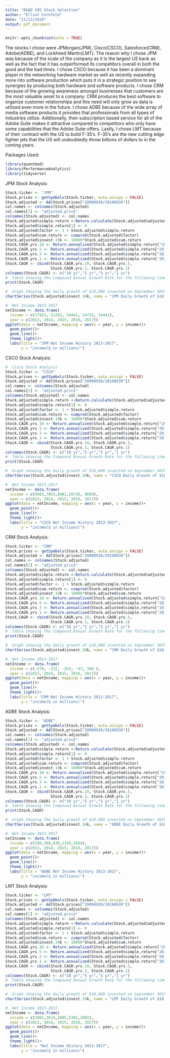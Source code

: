 ---
title: "BSAD 195 Stock Selection"
author: "Elliot Cornfeld"
date: "11/12/2019"
output: pdf_document
---

```{r setup, include=FALSE}
knitr::opts_chunk$set(echo = TRUE)
```
The stocks I chose were JPMorgan(JPM), Cisco(CSCO), Salesforce(CRM), Adobe(ADBE), and Lockheed Martin(LMT). The reason why I chose JPM was because of the scale of the company as it is the largest US bank as well as the fact that it has outperformed its competitors overall in both the good and the bad times. I chose CSCO because it has been a dominant player in the networking hardware market as well as recently expanding more into software production which puts it in a strategic position to see synergies by producing both hardware and software products. I chose CRM because of the growing awareness amongst businesses that customers are the most valuable asset to a company. CRM produces the best software to organize customer relationships and this need will only grow as data is utilized even more in the future. I chose ADBE because of the wide array of media software products it provides that professionals from all types of industries utilize. Additionally, their subscription based service for all of the Adobe Suite makes it attractive compared to competitors who only have some capabilities that the Adobe Suite offers. Lastly, I chose LMT because of their contract with the US to build F-35's. F-35's are the new cutting edge fighter jets that the US will undoubtedly throw billions of dollars to in the coming years.


Packages Used:
```{r message=FALSE, warning=FALSE}
library(quantmod)
library(PerformanceAnalytics)
library(tidyverse)
```

JPM Stock Analysis:
```{r message=FALSE, warning=FALSE}
Stock.ticker <- "JPM"
Stock.prices <- getSymbols(Stock.ticker, auto.assign = FALSE)
Stock.adjusted <- Ad(Stock.prices["20090930/20190930"])
col.names <- colnames(Stock.adjusted)
col.names[1] <- "adjusted.price"
colnames(Stock.adjusted) <- col.names
Stock.adjusted$simple.return <-Return.calculate(Stock.adjusted$adjusted.price)
Stock.adjusted$simple.return[1] <- 0
Stock.adjusted$factor <- 1 + Stock.adjusted$simple.return
Stock.adjusted$cum.return <- cumprod(Stock.adjusted$factor)
Stock.adjusted$invest.10k <- 10000*Stock.adjusted$cum.return
Stock.CAGR.yrs.10 <- Return.annualized(Stock.adjusted$simple.return["20090930/20190930"], scale=252)
Stock.CAGR.yrs.5 <- Return.annualized(Stock.adjusted$simple.return["20140930/20190930"], scale=252)
Stock.CAGR.yrs.3 <- Return.annualized(Stock.adjusted$simple.return["20160930/20190930"], scale=252)
Stock.CAGR.yrs.1 <- Return.annualized(Stock.adjusted$simple.return["20180930/20190930"], scale=252)
Stock.CAGR <- cbind(Stock.CAGR.yrs.10, Stock.CAGR.yrs.5,
                    Stock.CAGR.yrs.3, Stock.CAGR.yrs.1)
colnames(Stock.CAGR) <- c("10 yr","5 yr","3 yr","1 yr")
#  Table showing the Compound Annual Growth Rate for the following time periods
print(Stock.CAGR)
```
```{r}
#  Graph showing the daily growth of $10,000 invested on September 30th, 2009 through September 30th 2019
chartSeries(Stock.adjusted$invest.10k, name = "JPM Daily Growth of $10,000", theme = chartTheme("white"))
```
```{r}
#  Net Income 2013-2017
netIncome <- data.frame(
  income = c(17923, 21762, 24442, 24733, 24441),
  year = c(2013, 2014, 2015, 2016, 2017))
ggplot(data = netIncome, mapping = aes(x = year, y = income))+
  geom_point()+
  geom_line()+
  theme_light()+
  labs(title = "JPM Net Income History 2013-2017",
       y = "income($ in millions)")
```

CSCO Stock Analysis:
```{r}
#  Cisco Stock Analysis
Stock.ticker <- "CSCO"
Stock.prices <- getSymbols(Stock.ticker, auto.assign = FALSE)
Stock.adjusted <- Ad(Stock.prices["20090930/20190930"])
col.names <- colnames(Stock.adjusted)
col.names[1] <- "adjusted.price"
colnames(Stock.adjusted) <- col.names
Stock.adjusted$simple.return <-Return.calculate(Stock.adjusted$adjusted.price)
Stock.adjusted$simple.return[1] <- 0
Stock.adjusted$factor <- 1 + Stock.adjusted$simple.return
Stock.adjusted$cum.return <- cumprod(Stock.adjusted$factor)
Stock.adjusted$invest.10k <- 10000*Stock.adjusted$cum.return
Stock.CAGR.yrs.10 <- Return.annualized(Stock.adjusted$simple.return["20090930/20190930"], scale=252)
Stock.CAGR.yrs.5 <- Return.annualized(Stock.adjusted$simple.return["20140930/20190930"], scale=252)
Stock.CAGR.yrs.3 <- Return.annualized(Stock.adjusted$simple.return["20160930/20190930"], scale=252)
Stock.CAGR.yrs.1 <- Return.annualized(Stock.adjusted$simple.return["20180930/20190930"], scale=252)
Stock.CAGR <- cbind(Stock.CAGR.yrs.10, Stock.CAGR.yrs.5,
                    Stock.CAGR.yrs.3, Stock.CAGR.yrs.1)
colnames(Stock.CAGR) <- c("10 yr","5 yr","3 yr","1 yr")
#  Table showing the Compound Annual Growth Rate for the following time periods
print(Stock.CAGR)
```
```{r}
#  Graph showing the daily growth of $10,000 invested on September 30th, 2009 through September 30th 2019
chartSeries(Stock.adjusted$invest.10k, name = "CSCO Daily Growth of $10,000", theme = chartTheme("white"))

```
```{r}
#  Net Income 2013-2017
netIncome <- data.frame(
  income = c(9983,7853,8981,10739, 9609),
  year = c(2013, 2014, 2015, 2016, 2017))
ggplot(data = netIncome, mapping = aes(x = year, y = income))+
  geom_point()+
  geom_line()+
  theme_light()+
  labs(title = "CSCO Net Income History 2013-2017",
       y = "income($ in millions)")
```

CRM Stock Analysis:
```{r}
Stock.ticker <- "CRM"
Stock.prices <- getSymbols(Stock.ticker, auto.assign = FALSE)
Stock.adjusted <- Ad(Stock.prices["20090930/20190930"])
col.names <- colnames(Stock.adjusted)
col.names[1] <- "adjusted.price"
colnames(Stock.adjusted) <- col.names
Stock.adjusted$simple.return <-Return.calculate(Stock.adjusted$adjusted.price)
Stock.adjusted$simple.return[1] <- 0
Stock.adjusted$factor <- 1 + Stock.adjusted$simple.return
Stock.adjusted$cum.return <- cumprod(Stock.adjusted$factor)
Stock.adjusted$invest.10k <- 10000*Stock.adjusted$cum.return
Stock.CAGR.yrs.10 <- Return.annualized(Stock.adjusted$simple.return["20090930/20190930"], scale=252)
Stock.CAGR.yrs.5 <- Return.annualized(Stock.adjusted$simple.return["20140930/20190930"], scale=252)
Stock.CAGR.yrs.3 <- Return.annualized(Stock.adjusted$simple.return["20160930/20190930"], scale=252)
Stock.CAGR.yrs.1 <- Return.annualized(Stock.adjusted$simple.return["20180930/20190930"], scale=252)
Stock.CAGR <- cbind(Stock.CAGR.yrs.10, Stock.CAGR.yrs.5,
                    Stock.CAGR.yrs.3, Stock.CAGR.yrs.1)
colnames(Stock.CAGR) <- c("10 yr","5 yr","3 yr","1 yr")
#  Table showing the Compound Annual Growth Rate for the following time periods
print(Stock.CAGR)
```
```{r}
#  Graph showing the daily growth of $10,000 invested on September 30th, 2009 through September 30th 2019
chartSeries(Stock.adjusted$invest.10k, name = "CRM Daily Growth of $10,000", theme = chartTheme("white"))
```
```{r}
#  Net Income 2013-2017
netIncome <- data.frame(
  income = c(-270, -232, -263, -47, 180 ),
  year = c(2013, 2014, 2015, 2016, 2017))
ggplot(data = netIncome, mapping = aes(x = year, y = income))+
  geom_point()+
  geom_line()+
  theme_light()+
  labs(title = "CRM Net Income History 2013-2017",
       y = "income($ in millions)")
```

ADBE Stock Analysis:
```{r}
Stock.ticker <- "ADBE"
Stock.prices <- getSymbols(Stock.ticker, auto.assign = FALSE)
Stock.adjusted <- Ad(Stock.prices["20090930/20190930"])
col.names <- colnames(Stock.adjusted)
col.names[1] <- "adjusted.price"
colnames(Stock.adjusted) <- col.names
Stock.adjusted$simple.return <-Return.calculate(Stock.adjusted$adjusted.price)
Stock.adjusted$simple.return[1] <- 0
Stock.adjusted$factor <- 1 + Stock.adjusted$simple.return
Stock.adjusted$cum.return <- cumprod(Stock.adjusted$factor)
Stock.adjusted$invest.10k <- 10000*Stock.adjusted$cum.return
Stock.CAGR.yrs.10 <- Return.annualized(Stock.adjusted$simple.return["20090930/20190930"], scale=252)
Stock.CAGR.yrs.5 <- Return.annualized(Stock.adjusted$simple.return["20140930/20190930"], scale=252)
Stock.CAGR.yrs.3 <- Return.annualized(Stock.adjusted$simple.return["20160930/20190930"], scale=252)
Stock.CAGR.yrs.1 <- Return.annualized(Stock.adjusted$simple.return["20180930/20190930"], scale=252)
Stock.CAGR <- cbind(Stock.CAGR.yrs.10, Stock.CAGR.yrs.5,
                    Stock.CAGR.yrs.3, Stock.CAGR.yrs.1)
colnames(Stock.CAGR) <- c("10 yr","5 yr","3 yr","1 yr")
#  Table showing the Compound Annual Growth Rate for the following time periods
print(Stock.CAGR)
```
```{r}
#  Graph showing the daily growth of $10,000 invested on September 30th, 2009 through September 30th 2019
chartSeries(Stock.adjusted$invest.10k, name = "ADBE Daily Growth of $10,000", theme = chartTheme("white"))

```
```{r}
#  Net Income 2013-2017
netIncome <- data.frame(
  income = c(290,268,630,1169,1694),
  year = c(2013, 2014, 2015, 2016, 2017))
ggplot(data = netIncome, mapping = aes(x = year, y = income))+
  geom_point()+
  geom_line()+
  theme_light()+
  labs(title = "ADBE Net Income History 2013-2017",
       y = "income($ in millions)")

```

LMT Stock Analysis:
```{r}
Stock.ticker <- "LMT"
Stock.prices <- getSymbols(Stock.ticker, auto.assign = FALSE)
Stock.adjusted <- Ad(Stock.prices["20090930/20190930"])
col.names <- colnames(Stock.adjusted)
col.names[1] <- "adjusted.price"
colnames(Stock.adjusted) <- col.names
Stock.adjusted$simple.return <-Return.calculate(Stock.adjusted$adjusted.price)
Stock.adjusted$simple.return[1] <- 0
Stock.adjusted$factor <- 1 + Stock.adjusted$simple.return
Stock.adjusted$cum.return <- cumprod(Stock.adjusted$factor)
Stock.adjusted$invest.10k <- 10000*Stock.adjusted$cum.return
Stock.CAGR.yrs.10 <- Return.annualized(Stock.adjusted$simple.return["20090930/20190930"], scale=252)
Stock.CAGR.yrs.5 <- Return.annualized(Stock.adjusted$simple.return["20140930/20190930"], scale=252)
Stock.CAGR.yrs.3 <- Return.annualized(Stock.adjusted$simple.return["20160930/20190930"], scale=252)
Stock.CAGR.yrs.1 <- Return.annualized(Stock.adjusted$simple.return["20180930/20190930"], scale=252)
Stock.CAGR <- cbind(Stock.CAGR.yrs.10, Stock.CAGR.yrs.5,
                    Stock.CAGR.yrs.3, Stock.CAGR.yrs.1)
colnames(Stock.CAGR) <- c("10 yr","5 yr","3 yr","1 yr")
#  Table showing the Compound Annual Growth Rate for the following time periods
print(Stock.CAGR)
```
```{r}
#  Graph showing the daily growth of $10,000 invested on September 30th, 2009 through September 30th 2019
chartSeries(Stock.adjusted$invest.10k, name = "LMT Daily Growth of $10,000", theme = chartTheme("white"))

```
```{r}
#  Net Income 2013-2017
netIncome <- data.frame(
  income = c(2981,3614,3605,5302,2002),
  year = c(2013, 2014, 2015, 2016, 2017))
ggplot(data = netIncome, mapping = aes(x = year, y = income))+
  geom_point()+
  geom_line()+
  theme_light()+
  labs(title = "Net Income History 2013-2017",
       y = "income($ in millions)")
```



